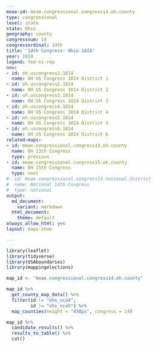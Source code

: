 ```yaml
---
meae-id: meae.congressional.congress14.oh.county
type: congressional
level: state
state: Ohio
geography: county
congressnum: 14
congressordinal: 14th
title: '14th Congress: Ohio 1814'
year: 1814
legend: fed-vs-rep
nnv:
- id: oh.uscongress1.1814
  name: OH US Congress 1814 District 1
- id: oh.uscongress2.1814
  name: OH US Congress 1814 District 2
- id: oh.uscongress3.1814
  name: OH US Congress 1814 District 3
- id: oh.uscongress4.1814
  name: OH US Congress 1814 District 4
- id: oh.uscongress5.1814
  name: OH US Congress 1814 District 5
- id: oh.uscongress6.1814
  name: OH US Congress 1814 District 6
related-maps:
- id: meae.congressional.congress13.oh.county
  name: OH 13th Congress
  type: previous
- id: meae.congressional.congress15.oh.county
  name: OH 15th Congress
  type: next
#- id: meae.congressional.congress14.national.district
#  name: National 14th Congress
#  type: national
output:
  md_document:
    variant: markdown
  html_document:
    theme: default
always_allow_html: yes
layout: maps-show

---
```


```r
library(leaflet)
library(tidyverse)
library(USAboundaries)
library(mappingelections)

map_id <- "meae.congressional.congress14.oh.county"
```

<div class="map">

```r
map_id %>%
  get_county_map_data() %>% 
  filter(id != "ohs_nca4",
         id != "ohs_nca5") %>% 
  map_counties(height = "450px", congress = 14)
```

</div>

<div class="results-table">

```r
map_id %>%
  candidate_results() %>%
  results_to_table() %>%
  cat()
```

</div>
